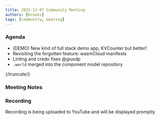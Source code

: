 ```yaml
---
title: 2022-12-07 Community Meeting
authors: [brooks]
tags: [community, meeting]
---
```


### Agenda

- (DEMO) New kind of full stack demo app, KVCounter but better!
- Revisiting the forgotten feature: wasmCloud manifests
- Linting and credo fixes @giusdp
- `.world` merged into the component model repository

{/*truncate*/}

### Meeting Notes

### Recording

Recording is being uploaded to YouTube and will be displayed promptly

